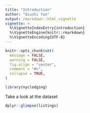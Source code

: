 ```yaml
---
title: "Introduction"
author: "Qiushi Yan"
output: rmarkdown::html_vignette
vignette: >
  %\VignetteIndexEntry{introduction}
  %\VignetteEngine{knitr::rmarkdown}
  %\VignetteEncoding{UTF-8}
---
```


```r
knitr::opts_chunk$set(
  message = FALSE,
  warning = FALSE,
  fig.align = "center",
  comment = "#>",
  collapse = TRUE,
)
```


```r
library(nyclodging)
```

Take a look at the dataset

```r
dplyr::glimpse(listings)
```

